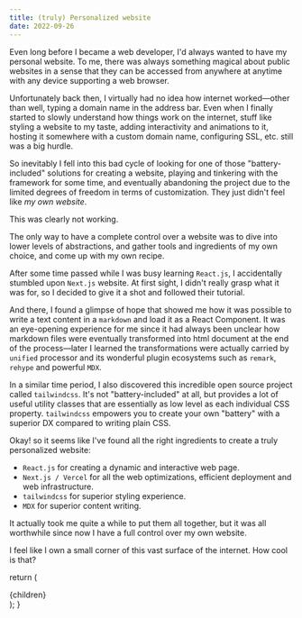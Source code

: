 ```yaml
---
title: (truly) Personalized website
date: 2022-09-26
---
```



Even long before I became a web developer, I'd always wanted to have my personal website.
To me, there was always something magical about public websites in a sense that
they can be accessed from anywhere at anytime with any device supporting a web browser.

Unfortunately back then, I virtually had no idea how internet worked&mdash;other than well,
typing a domain name in the address bar. Even when I finally started to slowly understand
how things work on the internet, stuff like styling a website to my taste, adding interactivity and animations to it, hosting it somewhere
with a custom domain name, configuring SSL, etc. still was a big hurdle.

So inevitably I fell into this bad cycle of looking for one of those "battery-included" solutions for creating a website, playing and tinkering with the framework for some time,
and eventually abandoning the project due to the limited degrees of freedom in terms of customization.
They just didn't feel like _my own website_.

This was clearly not working.

The only way to have a complete control over a website was to dive into lower levels of abstractions,
and gather tools and ingredients of my own choice, and come up with my own recipe.

After some time passed while I was busy learning `React.js`, I accidentally stumbled upon `Next.js` website.
At first sight, I didn't really grasp what it was for, so I decided to give it a shot and followed their tutorial.

And there, I found a glimpse of hope that showed me how it was possible to write a text content in a `markdown` and
load it as a React Component. It was an eye-opening experience for me since
it had always been unclear how markdown files were eventually transformed into html document at the end of the process&mdash;later
I learned the transformations were actually carried by `unified` processor and its wonderful plugin ecosystems such as `remark`, `rehype` and powerful `MDX`.

In a similar time period, I also discovered this incredible open source project
called `tailwindcss`. It's not "battery-included" at all, but provides a lot of useful utility classes that are
essentially as low level as each individual CSS property. `tailwindcss` empowers you to create your own "battery" with a superior DX compared to
writing plain CSS.

Okay! so it seems like I've found all the right ingredients to create a truly personalized website:

- `React.js` for creating a dynamic and interactive web page.
- `Next.js / Vercel` for all the web optimizations, efficient deployment and web infrastructure.
- `tailwindcss` for superior styling experience.
- `MDX` for superior content writing.

It actually took me quite a while to put them all together, but it was all worthwhile since
now I have a full control over my own website.

I feel like I own a small corner of this vast surface of the internet. How cool is that?

  return (
    <Article title={title} date={date}>
      {children}
    </Article>
  );
}
